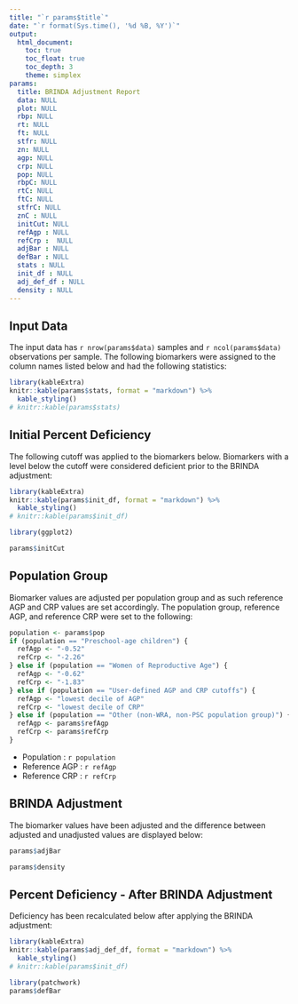 ---
title: "`r params$title`"
date: "`r format(Sys.time(), '%d %B, %Y')`" 
output: 
  html_document:
    toc: true
    toc_float: true
    toc_depth: 3
    theme: simplex
params:
  title: BRINDA Adjustment Report
  data: NULL
  plot: NULL
  rbp: NULL
  rt: NULL
  ft: NULL
  stfr: NULL
  zn: NULL
  agp: NULL
  crp: NULL
  pop: NULL
  rbpC: NULL
  rtC: NULL
  ftC: NULL
  stfrC: NULL
  znC : NULL
  initCut: NULL
  refAgp : NULL
  refCrp :  NULL
  adjBar : NULL
  defBar : NULL
  stats : NULL
  init_df : NULL
  adj_def_df : NULL
  density : NULL
---

## Input Data

The input data has `r nrow(params$data)` samples and `r ncol(params$data)` observations per sample. The following biomarkers were assigned to the column names listed below and had the following statistics:

```{r input_data,results='hold',echo=FALSE,warning=FALSE,message=FALSE}
library(kableExtra)
knitr::kable(params$stats, format = "markdown") %>%
  kable_styling()
# knitr::kable(params$stats)
```


## Initial Percent Deficiency

The following cutoff was applied to the biomarkers below. Biomarkers with a level below the cutoff were considered deficient prior to the BRINDA adjustment:

```{r init_perc_def,results='hold',echo=FALSE,warning=FALSE}
library(kableExtra)
knitr::kable(params$init_df, format = "markdown") %>%
  kable_styling()
# knitr::kable(params$init_df)
```

```{r cutoff,echo=FALSE,warning=F,message=FALSE,fig.width=10}
library(ggplot2)

params$initCut
```

## Population Group

Biomarker values are adjusted per population group and as such reference AGP and CRP values are set accordingly. The population group, reference AGP, and reference CRP were set to the following:

```{r population,echo=FALSE,warning=F,message=FALSE}
population <- params$pop
if (population == "Preschool-age children") {
  refAgp <- "-0.52"
  refCrp <- "-2.26"
} else if (population == "Women of Reproductive Age") {
  refAgp <- "-0.62"
  refCrp <- "-1.83"
} else if (population == "User-defined AGP and CRP cutoffs") {
  refAgp <- "lowest decile of AGP"
  refCrp <- "lowest decile of CRP"
} else if (population == "Other (non-WRA, non-PSC population group)") {
  refAgp <- params$refAgp
  refCrp <- params$refCrp
}
```

* Population : `r population`
* Reference AGP : `r refAgp`
* Reference CRP : `r refCrp`

## BRINDA Adjustment

The biomarker values have been adjusted and the difference between adjusted and unadjusted values are displayed below:

```{r adjustment_bar,echo=FALSE,warning=F,message=FALSE,,fig.width=10}
params$adjBar
```

```{r adjustment_density,echo=FALSE,warning=F,message=FALSE,,fig.width=10}
params$density
```

## Percent Deficiency - After BRINDA Adjustment

Deficiency has been recalculated below after applying the BRINDA adjustment:

```{r perc_def_adj,results='hold',echo=FALSE,warning=FALSE}
library(kableExtra)
knitr::kable(params$adj_def_df, format = "markdown") %>%
  kable_styling()
# knitr::kable(params$init_df)
```


```{r defAdj,echo=FALSE,warning=F,message=FALSE,fig.width=10}
library(patchwork)
params$defBar
```

